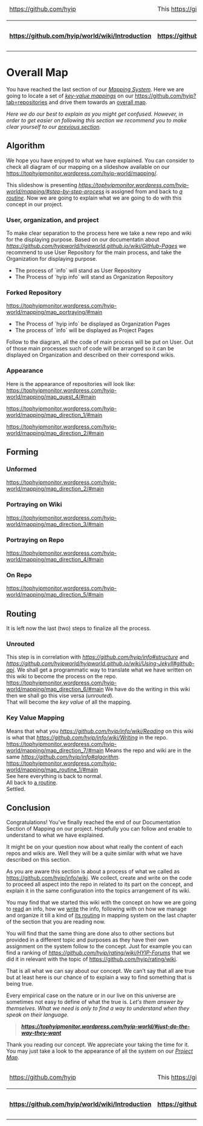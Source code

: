 <table>
  <thead>
    <tr>
      <td>[[<img src="https://avatars1.githubusercontent.com/u/8466209?v=3&s=20" class="avatar">|https://github.com/hyip]]</td><td colspan="8">This [[wiki|https://github.com/hyip/info/wiki]] is courtesy of '''[[The HYIP Project|https://github.com/hyip]]'''. Find all of them on '''[[The Project Map|https://github.com/hyip/info/wiki/maps#project-map]]'''.</td>   
    </tr>
  </thead>
  <tbody>
    <tr>
      <th>[[:arrow_double_up:|https://github.com/hyip/world/wiki/Introduction]]</th>
      <th>[[:arrow_up_small:|https://github.com/hyipworld/hyipworld.github.io/wiki/Introduction]]</th>
      <th>[[Introduction|:rewind:]] [[Introduction|Intro]]</th>
      <th>[[Mapping-Comparison|:arrow_backward:]] [[Mapping-Comparison|Prev]]</th>
      <th>[[Mapping-Overall|:repeat:]] [[Mapping-Overall|Reload]]</th>
      <th>[[maps|Next]] [[maps|:arrow_forward:]]</th>
      <th>[[maps|Last]] [[maps|:fast_forward:]]</th>
      <th>[[:arrow_down_small:|https://github.com/hyip/rating]]</th>
      <th>[[:arrow_double_down:|https://github.com/hyip/rating/wiki/Introduction]]</th>
    </tr>
  </tbody>
</table>
= Overall Map =
You have reached the last section of our ''[[Mapping|Mapping System]]''. Here we are going to locate a set of ''[[Mapping-Overall#key-value-mapping|key-value mappings]]'' on our [[project repositories|https://github.com/hyip?tab=repositories]] and drive them towards an [[maps|overall map]].

''Here we do our best to explain as you might get confused. However, in order to get easier on following this section we recommend you to make clear yourself to our [[Mapping-Comparison|previous section]].''

== Algorithm ==
We hope you have enjoyed to what we have explained. You can consider to check all diagram of our mapping on a slideshow available on our [[blog page|https://tophyipmonitor.wordpress.com/hyip-world/mapping/]]. 

This slideshow is presenting ''[[Step by Step Process|https://tophyipmonitor.wordpress.com/hyip-world/mapping/#step-by-step-process]]'' is assigned from and back to ''[[Mapping-Routine|a routine]]''. Now we are going to explain what we are going to do with this concept in our project.

=== User, organization, and project ===
To make clear separation to the process here we take a new repo and wiki for the displaying purpose. Based on our documentatin about ''[[GitHub Pages|https://github.com/hyipworld/hyipworld.github.io/wiki/GitHub-Pages]]'' we recommend to use User Repository for the main process, and take the Organization for displaying purpose.

* The process of `info` will stand as User Repository
* The Process of `hyip info` will stand as Organization Repository

=== Forked Repository ===
[[<img src="https://tophyipmonitor.files.wordpress.com/2015/10/map_portraying.png">|https://tophyipmonitor.wordpress.com/hyip-world/mapping/map_portraying/#main]]
* The Process of `hyip info` be displayed as Organization Pages
* The process of `info` will be displayed as Project Pages  

Follow to the diagram, all the code of main process will be put on User. Out of those main processes such of code will be arranged so it can be displayed on Organization and described on their correspond wikis. 
=== Appearance ===
Here is the appearance of repositories will look like:<br />
[[<img src="https://tophyipmonitor.files.wordpress.com/2015/10/map_quest_4.png">|https://tophyipmonitor.wordpress.com/hyip-world/mapping/map_quest_4/#main]]

[[<img src="https://tophyipmonitor.files.wordpress.com/2015/10/map_direction_1.png">|https://tophyipmonitor.wordpress.com/hyip-world/mapping/map_direction_1/#main]]

[[<img src="https://tophyipmonitor.files.wordpress.com/2015/10/map_direction_2.png">|https://tophyipmonitor.wordpress.com/hyip-world/mapping/map_direction_2/#main]]

== Forming ==
=== Unformed ===
[[<img src="https://tophyipmonitor.files.wordpress.com/2015/10/map_direction_2.png">|https://tophyipmonitor.wordpress.com/hyip-world/mapping/map_direction_2/#main]]
=== Portraying on Wiki ===
[[<img src="https://tophyipmonitor.files.wordpress.com/2015/10/map_direction_3.png">|https://tophyipmonitor.wordpress.com/hyip-world/mapping/map_direction_3/#main]]
=== Portraying on Repo ===
[[<img src="https://tophyipmonitor.files.wordpress.com/2015/10/map_direction_4.png">|https://tophyipmonitor.wordpress.com/hyip-world/mapping/map_direction_4/#main]]
=== On Repo ===
[[<img src="https://tophyipmonitor.files.wordpress.com/2015/10/map_direction_5.png">|https://tophyipmonitor.wordpress.com/hyip-world/mapping/map_direction_5/#main]]

== Routing ==
It is left now the last (two) steps to finalize all the process.
=== Unrouted ===
This step is in correlation with ''[[the structure|https://github.com/hyip/info#structure]]'' and ''[[GitHub API|https://github.com/hyipworld/hyipworld.github.io/wiki/Using-Jekyll#github-api]]''. We shall get a programmatic way to translate what we have written on this wiki to become the process on the repo.
[[<img src="https://tophyipmonitor.files.wordpress.com/2015/10/map_direction_6.png">|https://tophyipmonitor.wordpress.com/hyip-world/mapping/map_direction_6/#main]]
We have do the writing in this wiki then we shall go this vise versa (''unrouted'').<br />That will become the ''key value'' of all the mapping.
=== Key Value Mapping ===
Means that what you ''[[read|https://github.com/hyip/info/wiki/Reading]]'' on this wiki is what that ''[[written|https://github.com/hyip/info/wiki/Writing]]'' in the repo.
[[<img src="https://tophyipmonitor.files.wordpress.com/2015/10/map_direction_7.png">|https://tophyipmonitor.wordpress.com/hyip-world/mapping/map_direction_7/#main]]
Means the repo and wiki are in the same ''[[algorithm|https://github.com/hyip/info#algorithm]]''.
[[<img src="https://tophyipmonitor.files.wordpress.com/2015/10/map_basic_routine.png">|https://tophyipmonitor.wordpress.com/hyip-world/mapping/map_routine_1/#main]]<br />
See here everything is back to normal.<br />All back to [[Mapping-Routine|a routine]].<br />Settled.

== Conclusion ==
Congratulations! You've finally reached the end of our Documentation Section of Mapping on our project. Hopefully you can follow and enable to understand to what we have explained.  

It might be on your question now about what really the content of each repos and wikis are. Well they will be a quite similar with what we have described on this section.

As you are aware this section is about a process of what we called as [[`info`|https://github.com/hyip/info/wiki]]. We collect, create and write on the code to proceed all aspect into the repo in related to its part on the concept, and explain it in the same configuration into the topics arrangement of its wiki. 

You may find that we started this wiki with the concept on how we are going to [[Reading|read]] an info, how we [[Writing|write]] the info, following with on how we manage and organize it till a kind of [[Mapping-Overall#Routing|its routing]] in mapping system on the last chapter of the section that you are reading now.

You will find that the same thing are done also to other sections but provided in a different topic and purposes as they have their own assignment on the system follow to the concept. Just for example you can find a ranking of ''[[hyip forum|https://github.com/hyip/rating/wiki/HYIP-Forums]]'' that we did it in relevant with the topic of [[`rating`|https://github.com/hyip/rating/wiki]].

That is all what we can say about our concept. We can’t say that all are true but at least here is our chance of to explain a way to find something that is being true.

Every empirical case on the nature or in our live on this universe are sometimes not easy to define of what the true is. ''Let's them answer by themselves. What we need is only to find a way to understand when they speak on their language.''

<blockquote>'''''[[Just do the way they want. Not of what you think.<br />Let them find their way to help you get what you want.|https://tophyipmonitor.wordpress.com/hyip-world/#just-do-the-way-they-want]]'''''</blockquote>

Thank you reading our concept. We appreciate your taking the time for it. You may just take a look to the appearance of all the system on our ''[[maps|Project Map]]''. 

<table>
  <thead>
    <tr>
      <td>[[<img src="https://avatars1.githubusercontent.com/u/8466209?v=3&s=20" class="avatar">|https://github.com/hyip]]</td><td colspan="8">This [[wiki|https://github.com/hyip/info/wiki]] is courtesy of '''[[The HYIP Project|https://github.com/hyip]]'''. Find all of them on '''[[The Project Map|https://github.com/hyip/info/wiki/maps#project-map]]'''.</td>   
    </tr>
  </thead>
  <tbody>
    <tr>
      <th>[[:arrow_double_up:|https://github.com/hyip/world/wiki/Introduction]]</th>
      <th>[[:arrow_up_small:|https://github.com/hyipworld/hyipworld.github.io/wiki/Introduction]]</th>
      <th>[[Introduction|:rewind:]] [[Introduction|Intro]]</th>
      <th>[[Mapping-Comparison|:arrow_backward:]] [[Mapping-Comparison|Prev]]</th>
      <th>[[Mapping-Overall|:repeat:]] [[Mapping-Overall|Reload]]</th>
      <th>[[maps|Next]] [[maps|:arrow_forward:]]</th>
      <th>[[maps|Last]] [[maps|:fast_forward:]]</th>
      <th>[[:arrow_down_small:|https://github.com/hyip/rating]]</th>
      <th>[[:arrow_double_down:|https://github.com/hyip/rating/wiki/Introduction]]</th>
    </tr>
  </tbody>
</table>